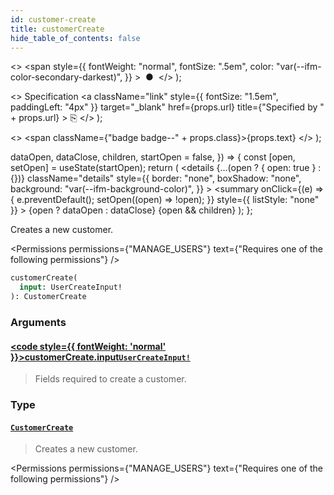 ```yaml
---
id: customer-create
title: customerCreate
hide_table_of_contents: false
---
```


  <>
    <span
      style={{
        fontWeight: "normal",
        fontSize: ".5em",
        color: "var(--ifm-color-secondary-darkest)",
      }}
    >
      &nbsp;●&nbsp;
    </span>
  </>
);

  <>
    Specification
    <a
      className="link"
      style={{ fontSize: "1.5em", paddingLeft: "4px" }}
      target="\_blank"
      href={props.url}
      title={"Specified by " + props.url}
    >
      ⎘
    </a>
  </>
);

  <>
    <span className={"badge badge--" + props.class}>{props.text}</span>
  </>
);


  dataOpen,
  dataClose,
  children,
  startOpen = false,
}) => {
  const [open, setOpen] = useState(startOpen);
  return (
    <details
      {...(open ? { open: true } : {})}
      className="details"
      style={{
        border: "none",
        boxShadow: "none",
        background: "var(--ifm-background-color)",
      }}
    >
      <summary
        onClick={(e) => {
          e.preventDefault();
          setOpen((open) => !open);
        }}
        style={{ listStyle: "none" }}
      >
        {open ? dataOpen : dataClose}
      </summary>
      {open && children}
    </details>
  );
};

Creates a new customer.

<Permissions
  permissions={"MANAGE_USERS"}
  text={"Requires one of the following permissions"}
/>

```graphql
customerCreate(
  input: UserCreateInput!
): CustomerCreate
```

### Arguments

#### [<code style={{ fontWeight: 'normal' }}>customerCreate.<b>input</b></code>](#)<Bullet />[`UserCreateInput!`](../../../api-reference/users/inputs/user-create-input) <Badge class="secondary" text="non-null"/> <Badge class="secondary" text="input"/>

> Fields required to create a customer.

### Type

#### [`CustomerCreate`](../../../api-reference/users/objects/customer-create) <Badge class="secondary" text="object"/>

> Creates a new customer.

<Permissions
  permissions={"MANAGE_USERS"}
  text={"Requires one of the following permissions"}
/>

